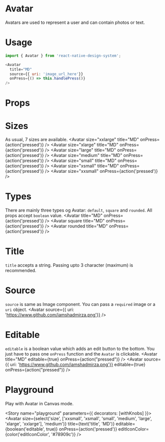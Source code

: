 
<Meta title="Design System|Avatar" component={Avatar} />

# Avatar
Avatars are used to represent a user and can contain photos or text.

# Usage
```js
import { Avatar } from 'react-native-design-system';

<Avatar
  title="MD"
  source={{ uri: 'image_url_here'}}
  onPress={() => this.handlePress()}
/>
```

# Props

<Props of={Avatar} />

# Sizes
As usual, 7 sizes are available.
<Preview>
  <Story name="sizes">
    <Inline>
      <Avatar
        size="xxlarge"
        title="MD"
        onPress={action('pressed')}
      />
      <Avatar
        size="xlarge"
        title="MD"
        onPress={action('pressed')}
      />
      <Avatar
        size="large"
        title="MD"
        onPress={action('pressed')}
      />
      <Avatar
        size="medium"
        title="MD"
        onPress={action('pressed')}
      />
      <Avatar
        size="small"
        title="MD"
        onPress={action('pressed')}
      />
      <Avatar
        size="xsmall"
        title="MD"
        onPress={action('pressed')}
      />
      <Avatar
        size="xxsmall"
        onPress={action('pressed')}
      />
  </Inline>
  </Story>
</Preview>

# Types
There are mainly three types og Avatar: `default`, `square` and `rounded`. All props accept `boolean` value.
<Preview>
  <Story name="types">
    <Inline>
      <Avatar
        title="MD"
        onPress={action('pressed')}
      />
      <Avatar
        square
        title="MD"
        onPress={action('pressed')}
      />
      <Avatar
        rounded
        title="MD"
        onPress={action('pressed')}
      />
  </Inline>
  </Story>
</Preview>

# Title
`title` accepts a string. Passing upto 3 character (maximum) is recommended. 

<Preview>
  <Story name="title">
    <Avatar title="MD" />
  </Story>
</Preview>

# Source
`source` is same as Image component. You can pass a `required` image or a `uri` object.
<Preview>
  <Story name="source">
    <Avatar
      source={{ uri: 'https://www.github.com/iamshadmirza.png'}}
    />
  </Story>
</Preview>

# Editable
`editable` is a boolean value which adds an edit button to the bottom. You just have to pass one `onPress` function and the `Avatar` is clickable.
<Preview>
  <Story name="editable">
    <Inline>
      <Avatar
      title="MD"
      editable={true}
      onPress={action("pressed")}
      />
      <Avatar
        source={{ uri: 'https://www.github.com/iamshadmirza.png'}}
        editable={true}
        onPress={action("pressed")}
      />
    </Inline>
  </Story>
</Preview>

# Playground

Play with Avatar in Canvas mode.

<Story name="playground" parameters={{ decorators: [withKnobs] }}>
  <Avatar
    size={select('size', ['xxsmall', 'xsmall', 'small', 'medium', 'large', 'xlarge', 'xxlarge'], 'medium')}
    title={text('title', 'MD')}
    editable={boolean('editable', true)}
    onPress={action('pressed')}
    editIconColor={color('editIconColor', '#78909c')}
  />
</Story>